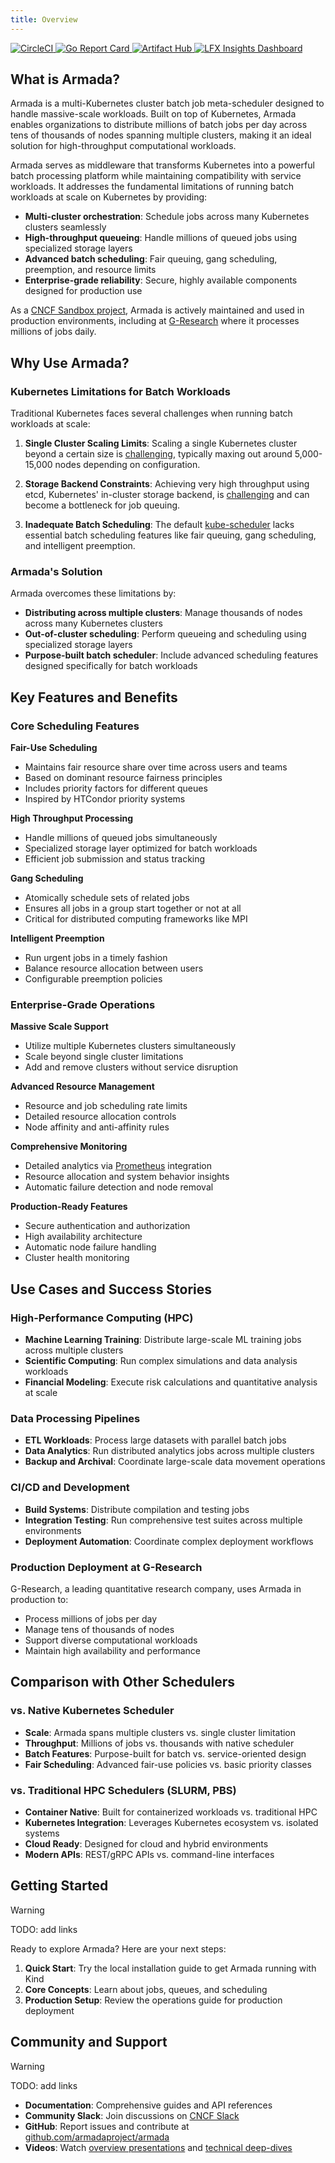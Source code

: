 ```yaml
---
title: Overview
---
```



<div className='ms-3 flex flex-col items-center justify-center gap-3 md:my-3'>
  <ArmadaIcon className='w-30 md:w-35' />
  <ArmadaText className='w-30 text-[#00aae1] md:w-35' />
  <div className='flex gap-3'>
    <a href='https://circleci.com/gh/armadaproject/armada' target='_blank'>
      <img
        src='https://circleci.com/gh/helm/helm.svg?style=shield'
        alt='CircleCI'
      />
    </a>
    <a
      href='https://goreportcard.com/report/github.com/armadaproject/armada'
      target='_blank'
    >
      <img
        src='https://goreportcard.com/badge/github.com/armadaproject/armada'
        alt='Go Report Card'
      />
    </a>
    <a
      href='https://artifacthub.io/packages/helm/gresearch/armada'
      title='Go to Artifact Hub'
      target='_blank'
    >
      <img
        src='https://img.shields.io/endpoint?url=https://artifacthub.io/badge/repository/armada'
        alt='Artifact Hub'
      />
    </a>
    <a
      href='https://insights.lfx.linuxfoundation.org/foundation/cncf/overview?project=armada'
      target='_blank'
      title='Click to view project insights and health checks'
    >
      <img
        src='https://img.shields.io/badge/LFX%20Insights-0094FF'
        alt='LFX Insights Dashboard'
      />
    </a>
  </div>
</div>

## What is Armada?

Armada is a multi-Kubernetes cluster batch job meta-scheduler designed to handle massive-scale workloads. Built on top of Kubernetes, Armada enables organizations to distribute millions of batch jobs per day across tens of thousands of nodes spanning multiple clusters, making it an ideal solution for high-throughput computational workloads.

Armada serves as middleware that transforms Kubernetes into a powerful batch processing platform while maintaining compatibility with service workloads. It addresses the fundamental limitations of running batch workloads at scale on Kubernetes by providing:

- **Multi-cluster orchestration**: Schedule jobs across many Kubernetes clusters seamlessly
- **High-throughput queueing**: Handle millions of queued jobs using specialized storage layers
- **Advanced batch scheduling**: Fair queuing, gang scheduling, preemption, and resource limits
- **Enterprise-grade reliability**: Secure, highly available components designed for production use

As a [CNCF Sandbox project](https://www.cncf.io/), Armada is actively maintained and used in production environments, including at [G-Research](https://www.gresearch.com/) where it processes millions of jobs daily.

## Why Use Armada?

### Kubernetes Limitations for Batch Workloads

Traditional Kubernetes faces several challenges when running batch workloads at scale:

1. **Single Cluster Scaling Limits**: Scaling a single Kubernetes cluster beyond a certain size is [challenging](https://openai.com/blog/scaling-kubernetes-to-7500-nodes/), typically maxing out around 5,000-15,000 nodes depending on configuration.

2. **Storage Backend Constraints**: Achieving very high throughput using etcd, Kubernetes' in-cluster storage backend, is [challenging](https://etcd.io/docs/v3.5/op-guide/performance/) and can become a bottleneck for job queuing.

3. **Inadequate Batch Scheduling**: The default [kube-scheduler](https://kubernetes.io/docs/reference/command-line-tools-reference/kube-scheduler/) lacks essential batch scheduling features like fair queuing, gang scheduling, and intelligent preemption.

### Armada's Solution

Armada overcomes these limitations by:

- **Distributing across multiple clusters**: Manage thousands of nodes across many Kubernetes clusters
- **Out-of-cluster scheduling**: Perform queueing and scheduling using specialized storage layers
- **Purpose-built batch scheduler**: Include advanced scheduling features designed specifically for batch workloads

## Key Features and Benefits

### Core Scheduling Features

**Fair-Use Scheduling**

- Maintains fair resource share over time across users and teams
- Based on dominant resource fairness principles
- Includes priority factors for different queues
- Inspired by HTCondor priority systems

**High Throughput Processing**

- Handle millions of queued jobs simultaneously
- Specialized storage layer optimized for batch workloads
- Efficient job submission and status tracking

**Gang Scheduling**

- Atomically schedule sets of related jobs
- Ensures all jobs in a group start together or not at all
- Critical for distributed computing frameworks like MPI

**Intelligent Preemption**

- Run urgent jobs in a timely fashion
- Balance resource allocation between users
- Configurable preemption policies

### Enterprise-Grade Operations

**Massive Scale Support**

- Utilize multiple Kubernetes clusters simultaneously
- Scale beyond single cluster limitations
- Add and remove clusters without service disruption

**Advanced Resource Management**

- Resource and job scheduling rate limits
- Detailed resource allocation controls
- Node affinity and anti-affinity rules

**Comprehensive Monitoring**

- Detailed analytics via [Prometheus](https://prometheus.io/) integration
- Resource allocation and system behavior insights
- Automatic failure detection and node removal

**Production-Ready Features**

- Secure authentication and authorization
- High availability architecture
- Automatic node failure handling
- Cluster health monitoring

## Use Cases and Success Stories

### High-Performance Computing (HPC)

- **Machine Learning Training**: Distribute large-scale ML training jobs across multiple clusters
- **Scientific Computing**: Run complex simulations and data analysis workloads
- **Financial Modeling**: Execute risk calculations and quantitative analysis at scale

### Data Processing Pipelines

- **ETL Workloads**: Process large datasets with parallel batch jobs
- **Data Analytics**: Run distributed analytics jobs across multiple clusters
- **Backup and Archival**: Coordinate large-scale data movement operations

### CI/CD and Development

- **Build Systems**: Distribute compilation and testing jobs
- **Integration Testing**: Run comprehensive test suites across multiple environments
- **Deployment Automation**: Coordinate complex deployment workflows

### Production Deployment at G-Research

G-Research, a leading quantitative research company, uses Armada in production to:

- Process millions of jobs per day
- Manage tens of thousands of nodes
- Support diverse computational workloads
- Maintain high availability and performance

## Comparison with Other Schedulers

### vs. Native Kubernetes Scheduler

- **Scale**: Armada spans multiple clusters vs. single cluster limitation
- **Throughput**: Millions of jobs vs. thousands with native scheduler
- **Batch Features**: Purpose-built for batch vs. service-oriented design
- **Fair Scheduling**: Advanced fair-use policies vs. basic priority classes

### vs. Traditional HPC Schedulers (SLURM, PBS)

- **Container Native**: Built for containerized workloads vs. traditional HPC
- **Kubernetes Integration**: Leverages Kubernetes ecosystem vs. isolated systems
- **Cloud Ready**: Designed for cloud and hybrid environments
- **Modern APIs**: REST/gRPC APIs vs. command-line interfaces

## Getting Started

> [!WARNING]
> TODO: add links

Ready to explore Armada? Here are your next steps:

1. **Quick Start**: Try the local installation guide to get Armada running with Kind
2. **Core Concepts**: Learn about jobs, queues, and scheduling
3. **Production Setup**: Review the operations guide for production deployment

## Community and Support

> [!WARNING]
> TODO: add links

- **Documentation**: Comprehensive guides and API references
- **Community Slack**: Join discussions on [CNCF Slack](https://cloud-native.slack.com/?redir=%2Farchives%2FC03T9CBCEMC)
- **GitHub**: Report issues and contribute at [github.com/armadaproject/armada](https://github.com/armadaproject/armada)
- **Videos**: Watch [overview presentations](https://www.youtube.com/watch?v=FT8pXYciD9A) and [technical deep-dives](https://www.youtube.com/watch?v=B3WPxw3OUl4)
